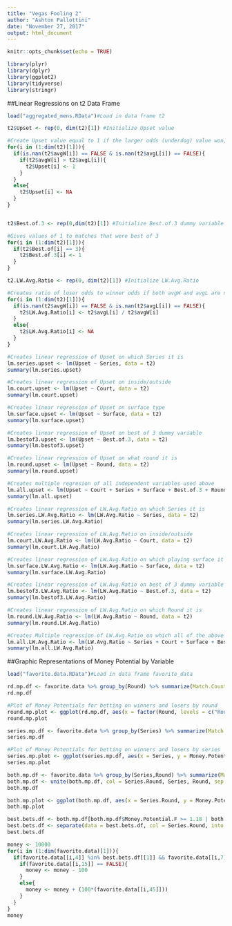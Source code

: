 ---
title: "Vegas Fooling 2"
author: "Ashton Pallottini"
date: "November 27, 2017"
output: html_document
---

```{r setup, include=FALSE}
knitr::opts_chunk$set(echo = TRUE)
```

```{r, warning=FALSE, message=FALSE}
library(plyr)
library(dplyr)
library(ggplot2)
library(tidyverse)
library(stringr)
```

##Linear Regressions on t2 Data Frame
```{r}
load("aggregated_mens.RData")#Load in data frame t2

t2$Upset <- rep(0, dim(t2)[1]) #Initialize Upset value

#Create Upset value equal to 1 if the larger odds (underdog) value won, 0 if the smaller odds value won, and NA if either avgW or avgL is NaN
for(i in (1:dim(t2)[1])){
  if(is.nan(t2$avgW[i]) == FALSE & is.nan(t2$avgL[i]) == FALSE){
    if(t2$avgW[i] > t2$avgL[i]){
      t2$Upset[i] <- 1
    }
  }
  else{
    t2$Upset[i] <- NA
  }
}


t2$Best.of.3 <- rep(0,dim(t2)[1]) #Initialize Best.of.3 dummy variable

#Gives values of 1 to matches that were best of 3
for(i in (1:dim(t2)[1])){
  if(t2$Best.of[i] == 3){
    t2$Best.of.3[i] <- 1
  }
}

t2.LW.Avg.Ratio <- rep(0, dim(t2)[1]) #Initialize LW.Avg.Ratio

#Creates ratio of loser odds to winner odds if both avgW and avgL are not NaN and makes the value NA otherwise. Smaller values here are larger upsets.
for(i in (1:dim(t2)[1])){
  if(is.nan(t2$avgW[i]) == FALSE & is.nan(t2$avgL[i]) == FALSE){
    t2$LW.Avg.Ratio[i] <- t2$avgL[i] / t2$avgW[i]
  }
  else{
    t2$LW.Avg.Ratio[i] <- NA
  }
}

```


```{r}
#Creates linear regression of Upset on which Series it is
lm.series.upset <- lm(Upset ~ Series, data = t2)
summary(lm.series.upset)

#Creates linear regression of Upset on inside/outside
lm.court.upset <- lm(Upset ~ Court, data = t2)
summary(lm.court.upset)

#Creates linear regression of Upset on surface type
lm.surface.upset <- lm(Upset ~ Surface, data = t2)
summary(lm.surface.upset)

#Creates linear regression of Upset on best of 3 dummy variable
lm.bestof3.upset <- lm(Upset ~ Best.of.3, data = t2)
summary(lm.bestof3.upset)

#Creates linear regression of Upset on what round it is
lm.round.upset <- lm(Upset ~ Round, data = t2)
summary(lm.round.upset)

```


```{r}
#Creates multiple regresion of all independent variables used above
lm.all.upset <- lm(Upset ~ Court + Series + Surface + Best.of.3 + Round, data = t2) 
summary(lm.all.upset)
```


```{r}
#Creates linear regression of LW.Avg.Ratio on which Series it is
lm.series.LW.Avg.Ratio <- lm(LW.Avg.Ratio ~ Series, data = t2)
summary(lm.series.LW.Avg.Ratio)

#Creates linear regression of LW.Avg.Ratio on inside/outside
lm.court.LW.Avg.Ratio <- lm(LW.Avg.Ratio ~ Court, data = t2)
summary(lm.court.LW.Avg.Ratio)

#Creates linear regression of LW.Avg.Ratio on which playing surface it is
lm.surface.LW.Avg.Ratio <- lm(LW.Avg.Ratio ~ Surface, data = t2)
summary(lm.surface.LW.Avg.Ratio)

#Creates linear regression of LW.Avg.Ratio on best of 3 dummy variable
lm.bestof3.LW.Avg.Ratio <- lm(LW.Avg.Ratio ~ Best.of.3, data = t2)
summary(lm.bestof3.LW.Avg.Ratio)

#Creates linear regression of LW.Avg.Ratio on which Round it is
lm.round.LW.Avg.Ratio <- lm(LW.Avg.Ratio ~ Round, data = t2)
summary(lm.round.LW.Avg.Ratio)
```


```{r}
#Creates Multiple regression of LW.Avg.Ratio on which all of the above independent variable
lm.all.LW.Avg.Ratio <- lm(LW.Avg.Ratio ~ Series + Court + Surface + Best.of.3 + Round, data = t2)
summary(lm.all.LW.Avg.Ratio)
```

##Graphic Representations of Money Potential by Variable

```{r}
load("favorite.data.RData")#Load in data frame favorite_data
```

```{r}
rd.mp.df <- favorite.data %>% group_by(Round) %>% summarize(Match.Count = length(Round), AvgF = mean(avgF), AvgU = mean(avgU), Upset.Occurred = sum(as.numeric(odds.upset)), Upset.Freq = Upset.Occurred/Match.Count, Money.Potential.F = (1 - Upset.Freq)*AvgF, Money.Potential.U = Upset.Freq*AvgU)
rd.mp.df
```

```{r}
#Plot of Money Potentials for betting on winners and losers by round
round.mp.plot <- ggplot(rd.mp.df, aes(x = factor(Round, levels = c("Round Robin", "1st Round", "2nd Round", "3rd Round", "4th Round", "Quarterfinals", "Semifinals", "The Final")), y = Money.Potential.F)) + geom_point(size = rd.mp.df$Match.Count^(1/2)*.17) + geom_point(size = rd.mp.df$Match.Count^(1/2)*.17, aes(y = Money.Potential.U), color = "green") + labs(x = "Round", y = "Money Potential", title = "Money Potential of Betting by Round", subtitle = "Green for Underdogs, Black for Favorites", caption = "Potential Derived as Probability Times Average Odds") + geom_hline(yintercept = mean(c(rd.mp.df$Money.Potential.F, rd.mp.df$Money.Potential.U)), color = "red", linetype = "dashed") + geom_hline(yintercept = median(c(rd.mp.df$Money.Potential.F, rd.mp.df$Money.Potential.U)), color = "blue", linetype = "dashed") + geom_text(size = 2.3, y = 1.07, x = 8.35, label = "Mean", color = "red") + geom_text(size = 2.3, y = 1.01, x = 8.35, label = "Median", color = "blue")
round.mp.plot
```

```{r}
series.mp.df <- favorite.data %>% group_by(Series) %>% summarize(Match.Count = length(Series), AvgF = mean(avgF), AvgU = mean(avgU), Upset.Occurred = sum(as.numeric(odds.upset)), Upset.Freq = Upset.Occurred/Match.Count, Money.Potential.F = (1 - Upset.Freq)*AvgF, Money.Potential.U = Upset.Freq*AvgU)
series.mp.df
```

```{r}
#Plot of Money Potentials for betting on winners and losers by series
series.mp.plot <- ggplot(series.mp.df, aes(x = Series, y = Money.Potential.F)) + geom_point(size = series.mp.df$Match.Count^(1/2)*.17) + geom_point(size = series.mp.df$Match.Count^(1/2)*.17, aes(y = Money.Potential.U), color = "green") + labs(x = "Series", y = "Money Potential", title = "Money Potential of Betting by Series", subtitle = "Green for Underdogs, Black for Favorites", caption = "Potential Derived as Probability Times Average Odds") + geom_hline(yintercept = mean(c(series.mp.df$Money.Potential.F, series.mp.df$Money.Potential.U)), color = "red", linetype = "dashed") + geom_hline(yintercept = median(c(series.mp.df$Money.Potential.F, series.mp.df$Money.Potential.U)), color = "blue", linetype = "dashed") + geom_text(size = 2.3, y = 1.08, x = 9.3, label = "Mean", color = "red") + geom_text(size = 2.3, y = .98, x = 9.3, label = "Median", color = "blue") + scale_x_discrete("Series", labels = c("GS", "Intl.", "Intl.G", "Masters", "Mast.Cup", "Intl.S", "ATP250", "ATP500", "Mast.1000")) + expand_limits(y = c(.5, 1.5))
series.mp.plot
```

```{r}
both.mp.df <- favorite.data %>% group_by(Series,Round) %>% summarize(Match.Count = length(Round), AvgF = mean(avgF), AvgU = mean(avgU), Upset.Occurred = sum(as.numeric(odds.upset)), Upset.Freq = Upset.Occurred/Match.Count, Money.Potential.F = (1 - Upset.Freq)*AvgF, Money.Potential.U = Upset.Freq*AvgU) 
both.mp.df <- unite(both.mp.df, col = Series.Round, Series, Round, sep = "_")
both.mp.df
```

```{r}
both.mp.plot <- ggplot(both.mp.df, aes(x = Series.Round, y = Money.Potential.F)) + geom_point(size = both.mp.df$Match.Count^(.33)*.5) + geom_point(aes(y = Money.Potential.U), color = "green", size = both.mp.df$Match.Count^(.33)*.5) + labs(x = "Series.Round", y = "Money Potential", title = "Money Potential of Betting by Series and Round", subtitle = "Green for Underdogs, Black for Favorites", caption = "Potential Derived as Probability Times Average Odds") + geom_hline(yintercept = mean(c(both.mp.df$Money.Potential.F, both.mp.df$Money.Potential.U)), color = "red", linetype = "dashed") + geom_hline(yintercept = median(c(both.mp.df$Money.Potential.F, both.mp.df$Money.Potential.U)), color = "blue", linetype = "dashed") + geom_text(size = 2.25, y = 1.06, x = 50, label = "Mean", color = "red") + geom_text(size = 2.25, y = 1, x = 50.2, label = "Median", color = "blue")# + geom_hline(yintercept = 1.18)# + theme(axis.text.x = element_text(angle = 90, hjust = 1))
both.mp.plot
```

```{r}
best.bets.df <- both.mp.df[both.mp.df$Money.Potential.F >= 1.18 | both.mp.df$Money.Potential.U >= 1.18,]
best.bets.df <- separate(data = best.bets.df, col = Series.Round, into = c("Series", "Round"), sep = "_")
best.bets.df

money <- 10000
for(i in (1:dim(favorite.data)[1])){
  if(favorite.data[[i,4]] %in% best.bets.df[[1]] && favorite.data[[i,7]] %in% best.bets.df[[2]]){
    if(favorite.data[[i,15]] == FALSE){
      money <- money - 100
    }
    else{
      money <- money + (100*(favorite.data[[i,45]]))
    }
  }
}
money
```

